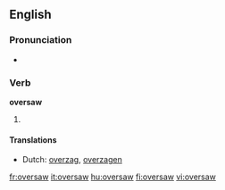 ==English==

===Pronunciation===
*{{IPA|/'ovəɻsɑʊ/}}

===Verb===
'''oversaw'''

# {{past tense of| to [[oversee]]}}

====Translations====
*Dutch: [[overzag]], [[overzagen]]

[[fr:oversaw]]
[[it:oversaw]]
[[hu:oversaw]]
[[fi:oversaw]]
[[vi:oversaw]]